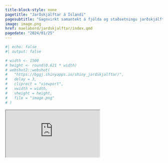 ```yaml
---
title-block-style: none
pagetitle: "Jarðskjálftar á Íslandi"
pagesubtitle: "Gagnvirkt samantekt á fjölda og staðsetningu jarðskjálfta á Íslandi"
image: image.png
href: maelabord/jardskjalftar/index.qmd
pagedate: "2024/01/25"
---
```


```r
#| echo: false
#| output: false

# width <- 1500
# height <- round(0.621 * width)
# webshot2::webshot(
#   "https://bggj.shinyapps.io/shiny_jardskjalftar/",
#   delay = 3,
#   cliprect = "viewport",
#   vwidth = width,
#   vheight = height,
#   file = "image.png"
# )

```


::: {.column-screen}
<iframe
  src="https://bggj.shinyapps.io/shiny_jardskjalftar/"
  data-external="1"
  >
</iframe>
:::